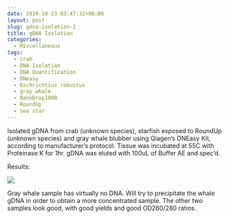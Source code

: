 ```yaml
---
date: 2010-10-23 03:47:32+00:00
layout: post
slug: gdna-isolation-2
title: gDNA Isolation
categories:
  - Miscellaneous
tags:
  - crab
  - DNA Isolation
  - DNA Quantification
  - DNeasy
  - Eschrichtius robustus
  - gray whale
  - NanoDrop1000
  - RoundUp
  - sea star
---
```


Isolated gDNA from crab (unknown species), starfish exposed to RoundUp (unknown species) and gray whale blubber using Qiagen's DNEasy Kit, according to manufacturer's protocol. Tissue was incubated at 55C with Proteinase K for 1hr. gDNA was eluted with 100uL of Buffer AE and spec'd.

Results:

![](https://eagle.fish.washington.edu/Arabidopsis/20101025-01%20gDNA.JPG)

Gray whale sample has virtually no DNA. Will try to precipitate the whale gDNA in order to obtain a more concentrated sample. The other two samples look good, with good yields and good OD260/280 ratios.
